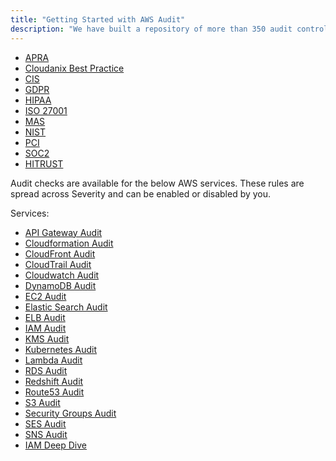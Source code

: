 ```yaml
---
title: "Getting Started with AWS Audit"
description: "We have built a repository of more than 350 audit controls mapped against several industry compliance standards. These compliance standards are:"
---
```


- [APRA](https://www.cloudanix.com/framework/apra)
- [Cloudanix Best Practice](https://www.cloudanix.com/framework/cbp)
- [CIS](https://www.cloudanix.com/framework/cis)
- [GDPR](https://www.cloudanix.com/framework/gdpr)
- [HIPAA](https://www.cloudanix.com/framework/hipaa)
- [ISO 27001](https://www.cloudanix.com/framework/iso27001)
- [MAS](https://www.cloudanix.com/framework/mas)
- [NIST](https://www.cloudanix.com/framework/nist)
- [PCI](https://www.cloudanix.com/framework/pcidss)
- [SOC2](https://www.cloudanix.com/framework/soc2)
- [HITRUST](https://www.cloudanix.com/framework/hitrust)

Audit checks are available for the below AWS services. These rules are spread across Severity and can be enabled or disabled by you.

Services:

- [API Gateway Audit](apigatewaymonitoring)
- [Cloudformation Audit](cloudformationmonitoring)
- [CloudFront Audit](cloudfrontmonitoring)
- [CloudTrail Audit](cloudtrailmonitoring)
- [Cloudwatch Audit](cloudwatchmonitoring)
- [DynamoDB Audit](dynamodbmonitoring)
- [EC2 Audit](ec2monitoring)
- [Elastic Search Audit](esmonitoring)
- [ELB Audit](elbmonitoring)
- [IAM Audit](iamcompliance)
- [KMS Audit](kmsmonitoring)
- [Kubernetes Audit](kubernetesmonitoring)
- [Lambda Audit](lambdamonitoring)
- [RDS Audit](rdsmonitoring)
- [Redshift Audit](redshiftmonitoring)
- [Route53 Audit](route53monitoring)
- [S3 Audit](s3publiccheck)
- [Security Groups Audit](sgaudit)
- [SES Audit](sesmonitoring)
- [SNS Audit](snsmonitoring)
- [IAM Deep Dive](iamdeepdive)
